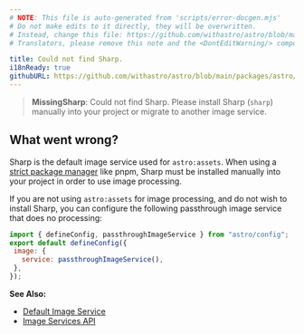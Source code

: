 ```yaml
---
# NOTE: This file is auto-generated from 'scripts/error-docgen.mjs'
# Do not make edits to it directly, they will be overwritten.
# Instead, change this file: https://github.com/withastro/astro/blob/main/packages/astro/src/core/errors/errors-data.ts
# Translators, please remove this note and the <DontEditWarning/> component.

title: Could not find Sharp.
i18nReady: true
githubURL: https://github.com/withastro/astro/blob/main/packages/astro/src/core/errors/errors-data.ts
---
```


<DontEditWarning />


> **MissingSharp**: Could not find Sharp. Please install Sharp (`sharp`) manually into your project or migrate to another image service.

## What went wrong?
Sharp is the default image service used for `astro:assets`. When using a [strict package manager](https://pnpm.io/pnpm-vs-npm#npms-flat-tree) like pnpm, Sharp must be installed manually into your project in order to use image processing.

If you are not using `astro:assets` for image processing, and do not wish to install Sharp, you can configure the following passthrough image service that does no processing:

```js
import { defineConfig, passthroughImageService } from "astro/config";
export default defineConfig({
 image: {
   service: passthroughImageService(),
 },
});
```

**See Also:**
-  [Default Image Service](/en/guides/images/#default-image-service)
-  [Image Services API](/en/reference/image-service-reference/)


